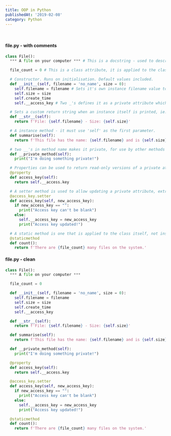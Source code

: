 ```yaml
---
title: OOP in Python
publishedAt: '2019-02-08'
category: Python
---
```


<br />

<CopyToClipboard />

#### file.py - with comments

```python
class File():
  *** A file on your computer *** # This is a docstring - used to describe the class.

  file_count = 0 # This is a class attribute, it is applied to the class, not an instance.

  # Constructor. Runs on initialisation. Default values included.
  def __init__(self, filename = 'no_name', size = 0):
    self.filename = filename # Sets it's own instance filename value to the one passed to it.
    self.size = size
    self.create_time
    self.__access_key # Two _'s defines it as a private attribute which can only be accessed externally through syntax: myFile._File__access_key

  # Sets a custom return string when an instance itself is printed, ie: print(myFile)
  def __str__(self):
    return f'File: {self.filename} - Size: {self.size}'

  # A instance method - it must use 'self' as the first parameter.
  def summarise(self):
    return f'This file has the name: {self.filename} and is {self.size}. It was created at {self.create_time}'

  # two __'s in method name makes it private, for use by other methods in the class only.
  def __private_method(self):
    print("I'm doing something private!")

  # Properties can be used to return read-only versions of a private attribute (ie, a getter)
  @property
  def access_key(self):
    return self.__access.key

  # A setter method is used to allow updating a private attribute, extra protection logic can be added
  @access_key.setter
  def access_key(self, new_access_key):
    if new_access_key == "":
      print("Access key can't be blank")
    else:
      self.__access_key = new_access_key
      print("Access key updated!")

  # A static method is one that is applied to the class itself, not instances. It's called like File.count() and can't use self.
  @staticmethod
  def count():
    return f'There are {file_count} many files on the system.'
```

<CopyToClipboard />

#### file.py - clean

```python
class File():
  *** A file on your computer ***

  file_count = 0

  def __init__(self, filename = 'no_name', size = 0):
    self.filename = filename
    self.size = size
    self.create_time
    self.__access_key

  def __str__(self):
    return f'File: {self.filename} - Size: {self.size}'

  def summarise(self):
    return f'This file has the name: {self.filename} and is {self.size}. It was created at {self.create_time}'

  def __private_method(self):
    print("I'm doing something private!")

  @property
  def access_key(self):
    return self.__access.key

  @access_key.setter
  def access_key(self, new_access_key):
    if new_access_key == "":
      print("Access key can't be blank")
    else:
      self.__access_key = new_access_key
      print("Access key updated!")

  @staticmethod
  def count():
    return f'There are {file_count} many files on the system.'
```
